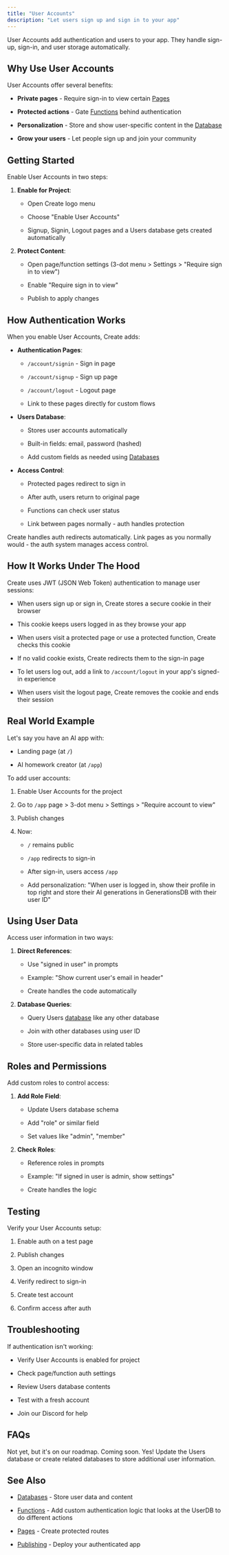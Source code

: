 ```yaml
---
title: "User Accounts"
description: "Let users sign up and sign in to your app"
---
```


User Accounts add authentication and users to your app. They handle sign-up, sign-in, and user storage automatically.

## Why Use User Accounts

User Accounts offer several benefits:

* **Private pages** - Require sign-in to view certain [Pages](/builder/pages)

* **Protected actions** - Gate [Functions](/builder/functions) behind authentication

* **Personalization** - Store and show user-specific content in the [Database](/builder/databases)

* **Grow your users** - Let people sign up and join your community

## Getting Started

Enable User Accounts in two steps:

1. **Enable for Project**:

   * Open Create logo menu

   * Choose "Enable User Accounts"

   * Signup, Signin, Logout pages and a Users database gets created automatically

2. **Protect Content**:

   * Open page/function settings (3-dot menu > Settings > "Require sign in to view")

   * Enable "Require sign in to view"

   * Publish to apply changes

## How Authentication Works

When you enable User Accounts, Create adds:

* **Authentication Pages**:

  * `/account/signin` - Sign in page

  * `/account/signup` - Sign up page

  * `/account/logout` - Logout page

  * Link to these pages directly for custom flows

* **Users Database**:

  * Stores user accounts automatically

  * Built-in fields: email, password (hashed)

  * Add custom fields as needed using [Databases](/builder/databases)

* **Access Control**:

  * Protected pages redirect to sign in

  * After auth, users return to original page

  * Functions can check user status

  * Link between pages normally - auth handles protection

<Info>
Create handles auth redirects automatically. Link pages as you normally would - the auth system manages access control.
</Info>

## How It Works Under The Hood

Create uses JWT (JSON Web Token) authentication to manage user sessions:

* When users sign up or sign in, Create stores a secure cookie in their browser

* This cookie keeps users logged in as they browse your app

* When users visit a protected page or use a protected function, Create checks this cookie

* If no valid cookie exists, Create redirects them to the sign-in page

* To let users log out, add a link to `/account/logout` in your app's signed-in experience

* When users visit the logout page, Create removes the cookie and ends their session

## Real World Example

Let's say you have an AI app with:

* Landing page (at `/`)

* AI homework creator (at `/app`)

To add user accounts:

1. Enable User Accounts for the project

2. Go to `/app` page > 3-dot menu > Settings > "Require account to view"

3. Publish changes

4. Now:

   * `/` remains public

   * `/app` redirects to sign-in

   * After sign-in, users access `/app`

   * Add personalization: "When user is logged in, show their profile in top right and store their AI generations in GenerationsDB with their user ID"

## Using User Data

Access user information in two ways:

1. **Direct References**:

   * Use "signed in user" in prompts

   * Example: "Show current user's email in header"

   * Create handles the code automatically

2. **Database Queries**:

   * Query Users [database](/builder/databases) like any other database

   * Join with other databases using user ID

   * Store user-specific data in related tables

## Roles and Permissions

Add custom roles to control access:

1. **Add Role Field**:

   * Update Users database schema

   * Add "role" or similar field

   * Set values like "admin", "member"

2. **Check Roles**:

   * Reference roles in prompts

   * Example: "If signed in user is admin, show settings"

   * Create handles the logic

## Testing

Verify your User Accounts setup:

1. Enable auth on a test page

2. Publish changes

3. Open an incognito window

4. Verify redirect to sign-in

5. Create test account

6. Confirm access after auth

## Troubleshooting

If authentication isn't working:

* Verify User Accounts is enabled for project

* Check page/function auth settings

* Review Users database contents

* Test with a fresh account

* Join our Discord for help

## FAQs

<Accordion title="Can I customize the sign-in page?">
  Not yet, but it's on our roadmap.
</Accordion>

<Accordion title="Can I add social login (Google, Facebook)?">
  Coming soon.
</Accordion>

<Accordion title="Can I add fields beyond email?">
  Yes! Update the Users database or create related databases to store additional user information.
</Accordion>

## See Also

* [Databases](/builder/databases) - Store user data and content

* [Functions](/builder/functions) - Add custom authentication logic that looks at the UserDB to do different actions

* [Pages](/builder/pages) - Create protected routes

* [Publishing](/publish-and-share/publish) - Deploy your authenticated app
